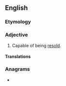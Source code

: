 ==English==

===Etymology===
{{confix|en|re|sale|able}}

===Adjective===
{{en-adj|-}}

# Capable of being [[resell|resold]].

====Translations====
{{trans-top|capable of being resold}}
{{trans-mid}}
{{trans-bottom}}

===Anagrams===
* {{anagrams|en|be all ears|laserable}}